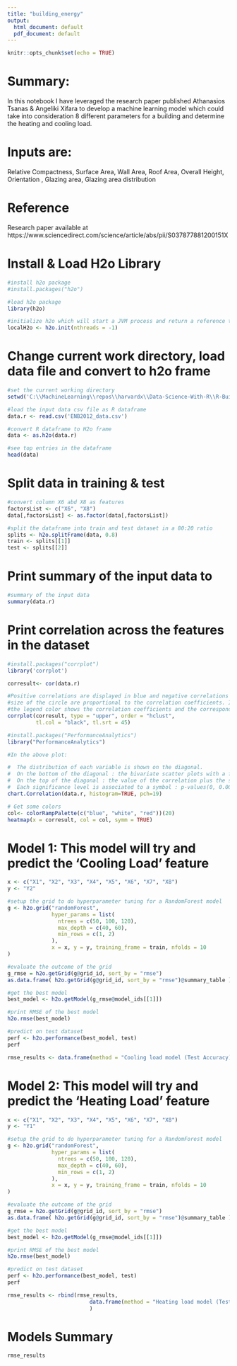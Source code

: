```yaml
---
title: "building_energy"
output:
  html_document: default
  pdf_document: default
---
```


```r
knitr::opts_chunk$set(echo = TRUE)
```


# Summary: 

  In this notebook I have leveraged the research paper published Athanasios Tsanas & Angeliki Xifara 
  to develop a machine learning model which could take into consideration 8 different parameters for
  a building and determine the heating and cooling load. 
  
# Inputs are:

  Relative Compactness,
  Surface Area,
  Wall Area,
  Roof Area,
  Overall Height,
  Orientation ,
  Glazing area,
  Glazing area distribution

# Reference
  
  Research paper available at https://www.sciencedirect.com/science/article/abs/pii/S037877881200151X

# Install & Load H2o Library
```r
#install h2o package
#install.packages("h2o")

#load h2o package
library(h2o)

#initialize h2o which will start a JVM process and return a reference to it
localH2o <- h2o.init(nthreads = -1)
```

# Change current work directory, load data file and convert to h2o frame
```r
#set the current working directory
setwd('C:\\MachineLearning\\repos\\harvardx\\Data-Science-With-R\\R-BuildingEnergy Model')

#load the input data csv file as R dataframe
data.r <- read.csv('ENB2012_data.csv')

#convert R dataframe to H2o frame
data <- as.h2o(data.r)

#see top entries in the dataframe
head(data)
```

# Split data in training & test
```r
#convert column X6 abd X8 as features
factorsList <- c("X6", "X8")
data[,factorsList] <- as.factor(data[,factorsList])

#split the dataframe into train and test dataset in a 80:20 ratio
splits <- h2o.splitFrame(data, 0.8)
train <- splits[[1]]
test <- splits[[2]]

```

# Print summary of the input data to
```r
#summary of the input data
summary(data.r)
```

# Print correlation across the features in the dataset
```r
#install.packages("corrplot")
library('corrplot')

corresult<- cor(data.r)

#Positive correlations are displayed in blue and negative correlations in red color. Color intensity and the 
#size of the circle are proportional to the correlation coefficients. In the right side of the correlogram, 
#the legend color shows the correlation coefficients and the corresponding colors.
corrplot(corresult, type = "upper", order = "hclust", 
         tl.col = "black", tl.srt = 45)

#install.packages("PerformanceAnalytics")
library("PerformanceAnalytics")

#In the above plot:

#  The distribution of each variable is shown on the diagonal.
#  On the bottom of the diagonal : the bivariate scatter plots with a fitted line are displayed
#  On the top of the diagonal : the value of the correlation plus the significance level as stars
#  Each significance level is associated to a symbol : p-values(0, 0.001, 0.01, 0.05, 0.1, 1) <=> symbols("***", "**", "*", ".", " ")
chart.Correlation(data.r, histogram=TRUE, pch=19)

# Get some colors
col<- colorRampPalette(c("blue", "white", "red"))(20)
heatmap(x = corresult, col = col, symm = TRUE)

```

# Model 1: This model will try and predict the 'Cooling Load' feature 

```r
x <- c("X1", "X2", "X3", "X4", "X5", "X6", "X7", "X8")
y <- "Y2"

#setup the grid to do hyperparameter tuning for a RandomForest model
g <- h2o.grid("randomForest",
              hyper_params = list(
                ntrees = c(50, 100, 120),
                max_depth = c(40, 60),
                min_rows = c(1, 2)
              ),
              x = x, y = y, training_frame = train, nfolds = 10
)

#evaluate the outcome of the grid
g_rmse = h2o.getGrid(g@grid_id, sort_by = "rmse")
as.data.frame( h2o.getGrid(g@grid_id, sort_by = "rmse")@summary_table )

#get the best model
best_model <- h2o.getModel(g_rmse@model_ids[[1]])

#print RMSE of the best model
h2o.rmse(best_model)

#predict on test dataset
perf <- h2o.performance(best_model, test)
perf

rmse_results <- data.frame(method = "Cooling load model (Test Accuracy)", RMSE = h2o.rmse(perf))
```


# Model 2: This model will try and predict the 'Heating Load' feature 

```r
x <- c("X1", "X2", "X3", "X4", "X5", "X6", "X7", "X8")
y <- "Y1"

#setup the grid to do hyperparameter tuning for a RandomForest model
g <- h2o.grid("randomForest",
              hyper_params = list(
                ntrees = c(50, 100, 120),
                max_depth = c(40, 60),
                min_rows = c(1, 2)
              ),
              x = x, y = y, training_frame = train, nfolds = 10
)

#evaluate the outcome of the grid
g_rmse = h2o.getGrid(g@grid_id, sort_by = "rmse")
as.data.frame( h2o.getGrid(g@grid_id, sort_by = "rmse")@summary_table )

#get the best model
best_model <- h2o.getModel(g_rmse@model_ids[[1]])

#print RMSE of the best model
h2o.rmse(best_model)

#predict on test dataset
perf <- h2o.performance(best_model, test)
perf

rmse_results <- rbind(rmse_results,
                          data.frame(method = "Heating load model (Test Accuracy)", RMSE = h2o.rmse(perf))
                          )
```

# Models Summary
```r
rmse_results
````